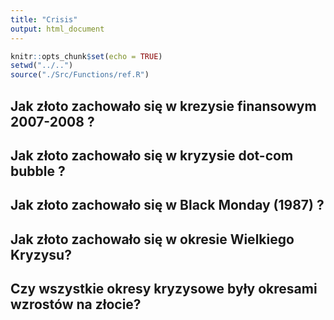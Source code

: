 ```yaml
---
title: "Crisis"
output: html_document
---
```


```r
knitr::opts_chunk$set(echo = TRUE)
setwd("../..")
source("./Src/Functions/ref.R")

```


## Jak złoto zachowało się w krezysie finansowym 2007-2008 ?

## Jak złoto zachowało się w kryzysie  dot-com bubble ? 

## Jak złoto zachowało się w Black Monday (1987) ?

## Jak złoto zachowało się w okresie Wielkiego Kryzysu?

## Czy wszystkie okresy kryzysowe były okresami wzrostów na złocie?
